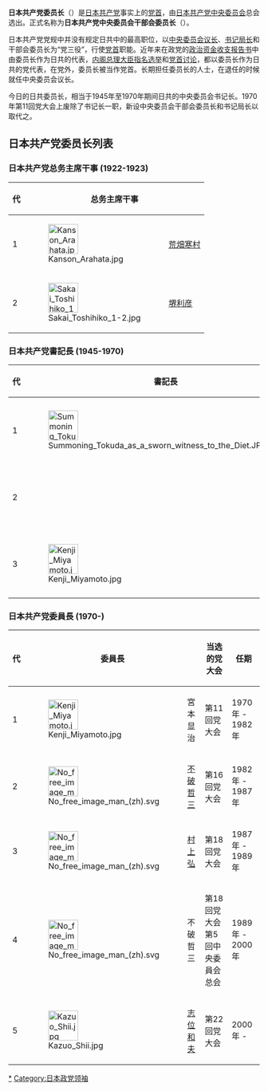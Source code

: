 '''日本共产党委员长'''（{{jpn|j=日本共産党委員長|hg=にほんきょうさんとういいんちょう|rm=Nihon Kyōsantō iinchō}}）是[[日本共产党|日本共产党]]事实上的[[党首|党首]]，由[[日本共产党中央委员会|日本共产党中央委员会]]总会选出。正式名称为'''日本共产党中央委员会干部会委员长'''（{{jpn|j=日本共産党中央委員会幹部会委員長|hg=にほんきょうさんとうちゅうおういいんかいかんぶかいいいんちょう|rm=Nihon Kyōsantō chūō iin-kai kanbu-kai iinchō}}）。

日本共产党党规中并没有规定日共中的最高职位，以[[日本共产党中央委员会议长|中央委员会议长]]、[[日本共产党中央委员会书记局长|书记局长]]和干部会委员长为“党三役”，行使[[党首|党首]]职能。近年来在政党的[[政治资金收支报告书|政治资金收支报告书]]中由委员长作为日共的代表，[[内阁总理大臣指名选举|内阁总理大臣指名选举]]和[[党首讨论|党首讨论]]，都以委员长作为日共的党代表，在党外，委员长被当作党首。长期担任委员长的人士，在退任的时候就任中央委员会议长。

今日的日共委员长，相当于1945年至1970年期间日共的中央委员会书记长。1970年第11回党大会上废除了书记长一职，新设中央委员会干部会委员长和书记局长以取代之。

== 日本共产党委员长列表 ==
=== 日本共产党总务主席干事 (1922-1923) ===
{| class="wikitable"
! 代 || colspan="2" | 总务主席干事 || 任期
|-
| 1 || [[File:Kanson_Arahata.jpg|60px]] || [[荒畑寒村|荒畑寒村]] || 1922年 - 1923年
|-
| 2 || [[File:Sakai_Toshihiko_1-2.jpg|60px]] || [[堺利彦|堺利彦]] || 1923年
|}

=== 日本共产党書記長 (1945-1970) ===
{| class="wikitable"
! 代 || colspan="2" | 書記長 || 任期 || 备注
|-
| 1 || [[File:Summoning_Tokuda_as_a_sworn_witness_to_the_Diet.JPG|60px]] || [[德田球一|德田球一]] || 1945年 - 1953年 ||
|-
| 2 |||| [[野坂参三|野坂参三]] || 1955年 - 1958年 || 头衔为「第一書記」<br/>日本共产党議長（1958年 - 1982年）
|-
| 3 || [[File:Kenji_Miyamoto.jpg|60px]] || [[宮本显治|宮本显治]] || 1958年 - 1970年 ||
|}

=== 日本共产党委員長 (1970-) ===
{| class="wikitable"
! 代 || colspan="2" | 委員長 || 当选的党大会 || 任期 || 备注
|-
| 1 ||[[File:Kenji_Miyamoto.jpg|60px]] || 宮本显治 || 第11回党大会 || 1970年 - 1982年 || 日本共产党議長（1982年 - 1997年）
|-
| 2 || [[File:No_free_image_man_(zh).svg|60px]] || [[不破哲三|不破哲三]] || 第16回党大会 || 1982年 - 1987年 ||日本共产党副議長（1987年 - 1989年）

|-
| 3 || [[File:No_free_image_man_(zh).svg|60px]] || [[村上弘|村上弘]] || 第18回党大会 || 1987年 - 1989年 ||
|-
| 4 || [[File:No_free_image_man_(zh).svg|60px]] || 不破哲三 || 第18回党大会 第5回中央委員会总会 || 1989年 - 2000年 || 日本共产党議長（2000年 - 2006年）
|-
| 5 || [[File:Kazuo_Shii.jpg|60px]] || [[志位和夫|志位和夫]] || 第22回党大会 || 2000年 - ||
|}

{{日本共产党}}
{{日本共产党委员长}}

[[Category:日本共產黨黨首|*]]
[[Category:日本政党领袖|Category:日本政党领袖]]